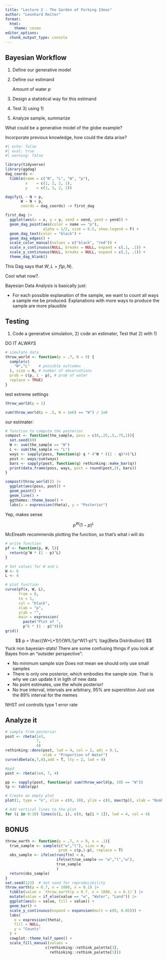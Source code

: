 ```yaml
---
title: "Lecture 2 - The Garden of Forking Ideas"
author: "Leonhard Reiter"
format:
  html:
    theme: cosmo
editor_options: 
  chunk_output_type: console
---
```


## Bayesian Workflow

1.  Define our generative model

2.  Define our estimand

    Amount of water $p$

3.  Design a statistical way for this estimand

4.  Test 3) using 1)

5.  Analyze sample, summarize

What could be a generative model of the globe example?

Incorporate previous knowledge, how could the data arise?

```r
#| echo: false
#| eval: true
#| warning: false

library(tidyverse)
library(ggdag)
dag_coords <-
  tibble(name = c("N", "L", "W", "p"),
         x    = c(1, 2, 2, 1),
         y    = c(1, 1, 2, 2))

dagify(L ~ N + p,
       W ~ N + p,
       coords = dag_coords) -> first_dag

first_dag |> 
  ggplot(aes(x = x, y = y, xend = xend, yend = yend)) +
  geom_dag_point(aes(color = name == "p"),
                 alpha = 1/2, size = 6.5, show.legend = F) +
  geom_dag_text(color = "black") +
  geom_dag_edges() +
  scale_color_manual(values = c("black", "red")) +
  scale_x_continuous(NULL, breaks = NULL, expand = c(.1, .1)) +
  scale_y_continuous(NULL, breaks = NULL, expand = c(.1, .1)) +
  theme_dag_blank()
```

This Dag says that $W,L = f(p,N)$.

Cool what now?. 

Bayesian Data Analysis is basically just:

- For each possible explanation of the sample, we want to count all ways a sample me be produced. Explanations with more ways to produce the sample are more plausible

## Testing
1) Code a generative simulation, 2) code an estimater,
Test that 2) with 1)

DO IT ALWAYS 

```r
# simulate data
throw_world <- function(p = .7, N = 9) {
  sample(c(
    "W","L"    # possible outcomes
  ), size = N, # number of observations
  prob = c(p, 1 - p), # prob of water
  replace = TRUE)
}
```

test extreme settings

```r
throw_world(p = 1)

sum(throw_world(p = .5, N = 1e6) == "W") / 1e6
```

our estimater:

```r
# function to compute the posterior
compost <- function(the_sample, poss = c(0,.25,.5,.75,1)){
  set.seed(69)
  W <- sum(the_sample == "W")
  L <- sum(the_sample == "L")
  ways <- sapply(poss, function(q) q * 4^W * ((1 - q)*4)^L)
  post <- ways/sum(ways)
  bars <- sapply(post, function(q) rethinking::make_bar(q))
  print(data.frame(poss, ways, post = round(post,3), bars))
}

compost(throw_world()) |> 
  ggplot(aes(poss, post)) +
  geom_point() +
  geom_line() +
  ggthemes::theme_base() +
  labs(x = expression(theta), y = "Posterior")
```
Yep, makes sense

$$
p^W(1-p)^L
$$

McElreath recommends plotting the function, so that's what i will do

```r
# write function
pf <- function(p, W, l){
  return(p^W * (1 - p)^L)
}

# Set values for W and L
W <- 6
L <- 4

# plot function
curve(pf(x, W, L),
      from = 0,
      to = 1,
      col = "black",
      xlab = "p",
      ylab = "",
      main = expression(
        paste("Plot of ",
        p^6 * (1 - p)^4)))
grid()
```

$$
p = \frac{(W+L+1)!}{W!L!}p^W(1-p)^L \tag{Beta Distribution}
$$
Yuck non bayesian-stats! There are some confusing things if you look at Bayes from an "outsider perspective":

* No minimum sample size
Does not mean we should only use small samples
* There is only one posterior, which embodies the sample size.
That is why we can update it in ligth of new data
* No point estimates, use the whole posterior!
* No true interval, intervals are arbitrary, 95% are superstition
Just use the 89% interval for the memes

NHST onl controlls type 1 error rate

## Analyze it

```r
# sample from posterior
post <- rbeta(1e3,
              7,
              4)
rethinking::dens(post, lwd = 4, col = 2, adj = 0.1,
                 xlab = "Proportion of Water") 
curve(dbeta(x,7,4),add = T, lty = 2, lwd = 4)
```


```r
#ppd
post <- rbeta(1e4, 7, 4)

pp <- sapply(post, function(p) sum(throw_world(p, 10) == "W"))
tp <- table(pp)

# Create an empty plot
plot(1, type = "n", xlim = c(0, 10), ylim = c(0, max(tp)), xlab = "Number of Water", ylab = "Frequency")

# Add vertical lines to the plot
for (i in 0:10) lines(c(i, i), c(0, tp[i + 1]), lwd = 4, col = 4)
```


## BONUS

```r
throw_earth <- function(p = .7, n = 9, x = .1){
  true_sample <- sample(c("w","l"), size = n,
                        prob = c(p,1-p), replace = T)
  obs_sample <- ifelse(runif(n) < x,
                       ifelse(true_sample == "w","l","w"),
                       true_sample
                       )
  return(obs_sample)
}
set.seed(123)  # Set seed for reproducibility
throw_earth(p = 0.7, n = 1000, x = 0.1) |> 
  tibble(value = `throw_earth(p = 0.7, n = 1000, x = 0.1)`) |> 
  mutate(value = if_else(value == "w", "Water", "Land")) |> 
  ggplot(aes(x = value, fill = value)) +
  geom_bar() + 
  scale_y_continuous(expand = expansion(mult = c(0, 0.05))) +
  labs(
    x = expression(theta),
    fill = NULL,
    y = "Counts"
  ) +
  cowplot::theme_half_open() +
  scale_fill_manual(values = 
                  c(rethinking::rethink_palette[3],
                    rethinking::rethink_palette[1]))
```

